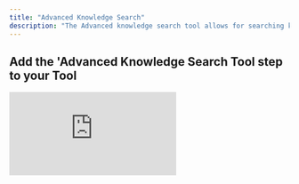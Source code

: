 ```yaml
---
title: "Advanced Knowledge Search"
description: "The Advanced knowledge search tool allows for searching knowledge tables with a higher degree of accuracy and precision"
---
```


## Add the 'Advanced Knowledge Search Tool step to your Tool

<div style={{ width:"100%",position:"relative",paddingTop:"55%" }}>
<iframe src="https://app.supademo.com/embed/cmcycpn2u1bqnc4kjevlw5uy6" frameBorder="0" title="Add the Advanced Knowledge Search tool step to your Tool" allow="clipboard-write" webkitallowfullscreen="true" mozallowfullscreen="true" allowfullscreen style={{ position:"absolute",top:0,left:0,width:"100%",height:"100%",border:"3px solid #5E43CE",borderRadius:"10px",objectFit:"cover" }} />

</div>




You can add the ‘Advanced Knowledge Search (2m context)’ Tool step to your Tool by:

1. Creating a new Tool, then searching for the Advanced Knowledge Search (2m context) Tool step.
2. Click ‘Expand’ to see the full Tool step.
3. Enter your search query in the **Query** field. 
4. Select the search type:
    - 	**Hybrid (recommended)**: Combines both semantic and keyword match for the most accurate and well-rounded results.
    - 	**Vector**: Finds results based on meaning (semantic similarity). Great when you want answers even if the exact words don’t match.
    - 	**Keyword**: Finds results based on exact word match. Useful when looking for specific terms or phrases.
5. Select the Number of results to return. 
6. Select the Knowledge set to use.
7. Select the fields to vectorize - choose which columns from your data should be used for retrieval. **By default, all fields are included.**
8. Select your retrieval postprocessing option after generating your answer: 
    - 	**None**: No extra processing. You’ll get the raw retrieved text as-is.
    -   **Basic**: Applies light formatting or cleaning to make the results easier to read.
    -   **Summary**: Automatically summarizes the retrieved content to make it shorter and more digestible.
    -   **Markdown**: Formats the retrieved text in Markdown (e.g., with bold, headings, lists) to improve readability or prep it for markdown-compatible interfaces.
    -   **Entity Extraction**: Pulls out key information from the retrieved content, e.g., names, places, dates, etc.

## Advanced settings:

### System prompt
The system prompt is the very first message in a conversation that instructs the model on its role or the personality of the AI. Examples can be expert researcher, analyst or tutor.

### Temperature
The temperature setting controls how “creative” or “random” the model’s responses will be. Lower temperatures make the model more focused and deterministic, while higher temperatures make it more creative and unpredictable.

### LLM model
The model that will be used to generate the response. By default this model is `command-r-plus`.


### Embedding Model
This is the model used to turn your text into a format the AI can understand and search through effectively. By default this model is `embed-english-v3.0`.

<Note>For multilingual support, you can use `embed-multilingual-v3.0`</Note>



### Reranker Model
Improves your search results by reordering them to show the most relevant information first. This is off by default but enabling it will boost performance in most cases.




### Chunk Size
Chunking size decides how much text is grouped together at once when the system processes your content. It’s measured in tokens, which are like small pieces of words. 
Common values are: `[128, 256, 512, 1024]`

<Tip>
- Larger chunks means more context and easier to understand the bigger picture—great for complex content.  
- Smaller chunks means less context but more precise results—ideal for pinpointing specific information or short facts.
</Tip>


### Chunking Strategy

<Accordion title="Base">
    This is the standard chunking method. It simply splits your text into fixed-sized chunks without adding any extra context. It’s fast and works well for straightforward content.

    <Tip>Best for: Clean, well-structured documents where each section makes sense on its own.</Tip>
</Accordion>

<Accordion title="Window">
    This strategy adds some overlap between chunks, meaning parts of the text are repeated across neighboring chunks. This helps preserve context between sections.

    <Tip>Best for: Text where ideas span multiple paragraphs—helps avoid losing important connections.</Tip>
</Accordion>

<Accordion title="Contextual">
    This method intelligently adjusts how chunks are created based on the structure and meaning of the content. It uses more advanced logic to split text at natural breaks (like headings or sentences).

    <Tip>Best for: Complex or unstructured content where preserving meaning and flow is important.</Tip>
</Accordion>

### Use Raw Files

Select this if you want to run retrieval directly on the source file. 
<Warning>This only works on PDF and PPTX files</Warning>

### Use Vision
Select this if you want to use vision models (OCR) to parse the raw pdf files.

### Update Vectors
This option lets you force update the stored representations of your data (called embeddings) using your current settings—like a chunk size, embedding model, or chunking strategy.

### Generate Citations

Turn this on to include direct references from your knowledge set during retrieval. This makes responses more accurate and grounded.







## FAQ
### What is the difference between Advanced Knowledge Search and [Advanced Knowledge Search (2m context)](/tool/tool-steps/knowledge/advanced-knowledge-search-2m)?
Advanced Knowledge Search (2m) allows you to search your entire knowledge set with just a prompt whilst Advanced Knowledge Search allows you to filter down your search results for a more focused retrieval.


### When should I use Advanced Knowledge Search (2m) instead of the regular one?
Start with Advanced Knowledge Search (2m) for most use cases. It works best when you want quick, high-quality answers across your entire knowledge base without much setup.
Switch to Advanced Knowledge Search when you need more control, such as filtering by specific fields or fine-tuning what gets retrieved.

### Which one gives better quality results?
Advanced knowledge search (2m) often produces richer, more complete answers, especially with large or unstructured content.
However, Advanced Knowledge Search can give more precise results when you’re focused on a particular field, keyword, or structured dataset.



